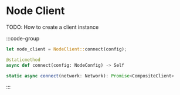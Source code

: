 # Node Client

TODO: How to create a client instance

:::code-group

```rust [Rust]
let node_client = NodeClient::connect(config);
```

```python [Python]
@staticmethod
async def connect(config: NodeConfig) -> Self
```

```typescript [TypeScript]
static async connect(network: Network): Promise<CompositeClient>
```

:::
